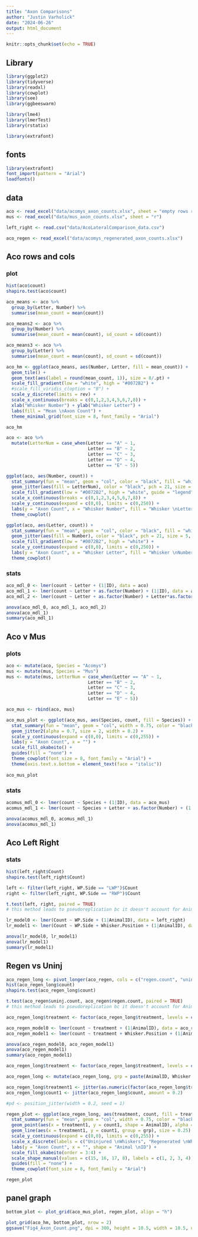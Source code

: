 ```yaml
---
title: "Axon Comparisons"
author: "Justin Varholick"
date: "2024-06-26"
output: html_document
---
```


```r
knitr::opts_chunk$set(echo = TRUE)
```

## Library
```r
library(ggplot2)
library(tidyverse)
library(readxl)
library(cowplot)
library(see)
library(ggbeeswarm)

library(lme4)
library(lmerTest)
library(rstatix)

library(extrafont)
```
## fonts
```r
library(extrafont)
font_import(pattern = "Arial")
loadfonts()
```


## data
```r
aco <- read_excel("data/acomys_axon_counts.xlsx", sheet = "empty rows removed")
mus <- read_excel("data/mus_axon_counts.xlsx", sheet = "r")

left_right <- read.csv("data/AcoLateralComparison_data.csv")

aco_regen <- read_excel("data/acomys_regenerated_axon_counts.xlsx")
```

## Aco rows and cols
### plot
```r

hist(aco$count)
shapiro.test(aco$count)

aco_means <- aco %>% 
  group_by(Letter, Number) %>% 
  summarise(mean_count = mean(count))

aco_means2 <- aco %>% 
  group_by(Number) %>% 
  summarise(mean_count = mean(count), sd_count = sd(count))

aco_means3 <- aco %>% 
  group_by(Letter) %>% 
  summarise(mean_count = mean(count), sd_count = sd(count))

aco_hm <- ggplot(aco_means, aes(Number, Letter, fill = mean_count)) +
  geom_tile() +
  geom_text(aes(label = round(mean_count, 1)), size = 8/.pt) +
  scale_fill_gradient(low = "white", high = "#0072B2") +
  #scale_fill_viridis_c(option = "B") +
  scale_y_discrete(limits = rev) +
  scale_x_continuous(breaks = c(0,1,2,3,4,5,6,7,8)) +
  xlab("Whisker Number") + ylab("Whisker Letter") +
  labs(fill = "Mean \nAxon Count") +
  theme_minimal_grid(font_size = 8, font_family = "Arial")

aco_hm

aco <- aco %>% 
  mutate(LetterNum = case_when(Letter == "A" ~ 1,
                               Letter == "B" ~ 2,
                               Letter == "C" ~ 3,
                               Letter == "D" ~ 4,
                               Letter == "E" ~ 5))

ggplot(aco, aes(Number, count)) +
  stat_summary(fun = "mean", geom = "col", color = "black", fill = "white") +
  geom_jitter(aes(fill = LetterNum), color = "black", pch = 21, size = 5, width = 0.2) + 
  scale_fill_gradient(low = "#0072B2", high = "white", guide = "legend", labels = c("A", "B", "C", "D", "E")) +
  scale_x_continuous(breaks = c(0,1,2,3,4,5,6,7,8)) +
  scale_y_continuous(expand = c(0,0), limits = c(0,250)) +
  labs(y = "Axon Count", x = "Whisker Number", fill = "Whisker \nLetter") +
  theme_cowplot()

ggplot(aco, aes(Letter, count)) +
  stat_summary(fun = "mean", geom = "col", color = "black", fill = "white") +
  geom_jitter(aes(fill = Number), color = "black", pch = 21, size = 5, width = 0.2) + 
  scale_fill_gradient(low = "#0072B2", high = "white") +
  scale_y_continuous(expand = c(0,0), limits = c(0,250)) +
  labs(y = "Axon Count", x = "Whisker Letter", fill = "Whisker \nNumber") +
  theme_cowplot()

```
### stats
```r
aco_mdl_0 <- lmer(count ~ Letter + (1|ID), data = aco)
aco_mdl_1 <- lmer(count ~ Letter + as.factor(Number) + (1|ID), data = aco)
aco_mdl_2 <- lmer(count ~ Letter + as.factor(Number) + Letter*as.factor(Number) + (1|ID), data = aco)

anova(aco_mdl_0, aco_mdl_1, aco_mdl_2)
anova(aco_mdl_1)
summary(aco_mdl_1)
```

## Aco v Mus
### plots
```r
aco <- mutate(aco, Species = "Acomys")
mus <- mutate(mus, Species = "Mus")
mus <- mutate(mus, LetterNum = case_when(Letter == "A" ~ 1,
                               Letter == "B" ~ 2,
                               Letter == "C" ~ 3,
                               Letter == "D" ~ 4,
                               Letter == "E" ~ 5))

aco_mus <- rbind(aco, mus)

aco_mus_plot <- ggplot(aco_mus, aes(Species, count, fill = Species)) +
  stat_summary(fun = "mean", geom = "col", width = 0.75, color = "black") +
  geom_jitter2(alpha = 0.7, size = 2, width = 0.2) +
  scale_y_continuous(expand = c(0,0), limits = c(0,255)) +
  labs(y = "Axon Count", x = "") +
  scale_fill_okabeito() +
  guides(fill = "none") +
  theme_cowplot(font_size = 8, font_family = "Arial") +
  theme(axis.text.x.bottom = element_text(face = "italic"))
  
aco_mus_plot
```
### stats
```r
acomus_mdl_0 <- lmer(count ~ Species + (1|ID), data = aco_mus)
acomus_mdl_1 <- lmer(count ~ Species + Letter + as.factor(Number) + (1|ID), data = aco_mus)

anova(acomus_mdl_0, acomus_mdl_1)
anova(acomus_mdl_1)

```

## Aco Left Right
### stats
```r
hist(left_right$Count)
shapiro.test(left_right$Count)

left <- filter(left_right, WP.Side == "LWP")$Count
right <- filter(left_right, WP.Side == "RWP")$Count

t.test(left, right, paired = TRUE)
# this method leads to pseudoreplication bc it doesn't account for AnimalID

lr_model0 <- lmer(Count ~ WP.Side + (1|AnimalID), data = left_right)
lr_model1 <- lmer(Count ~ WP.Side + Whisker.Position + (1|AnimalID), data = left_right)

anova(lr_model0, lr_model1)
anova(lr_model1)
summary(lr_model1)

```



## Regen vs Uninj
```r
aco_regen_long <- pivot_longer(aco_regen, cols = c("regen.count", "uninj.count"), names_to = "treatment", values_to = "count")
hist(aco_regen_long$count)
shapiro.test(aco_regen_long$count)

t.test(aco_regen$uninj.count, aco_regen$regen.count, paired = TRUE)
# this method leads to pseudoreplication bc it doesn't account for AnimalID

aco_regen_long$treatment <- factor(aco_regen_long$treatment, levels = c("uninj.count", "regen.count"))

aco_regen_model0 <- lmer(count ~ treatment + (1|AnimalID), data = aco_regen_long)
aco_regen_model1 <- lmer(count ~ treatment + Whisker.Position + (1|AnimalID), data = aco_regen_long)

anova(aco_regen_model0, aco_regen_model1)
anova(aco_regen_model1)
summary(aco_regen_model1)

```


```r
aco_regen_long$treatment <- factor(aco_regen_long$treatment, levels = c("uninj.count", "regen.count"))

aco_regen_long <- mutate(aco_regen_long, grp = paste(AnimalID, Whisker.Position, sep = "-"))

aco_regen_long$treatment1 <- jitter(as.numeric(factor(aco_regen_long$treatment)), amount = 0.2)
aco_regen_long$count1 <- jitter(aco_regen_long$count, amount = 0.2)

#pd <- position_jitter(width = 0.2, seed = 1)

regen_plot <- ggplot(aco_regen_long, aes(treatment, count, fill = treatment)) +
  stat_summary(fun = "mean", geom = "col", width = 0.75, color = "black") +
  geom_point(aes(x = treatment1, y = count1, shape = AnimalID), alpha = 0.7, size = 1) +
  geom_line(aes(x = treatment1, y = count1, group = grp), size = 0.25) +
  scale_y_continuous(expand = c(0,0), limits = c(0,255)) +
  scale_x_discrete(labels = c("Uninjured \nWhiskers", "Regenerated \nWhiskers")) +
  labs(y = "Axon Count", x = "", shape = "Animal \nID") +
  scale_fill_okabeito(order = 3:4) +
  scale_shape_manual(values = c(15, 16, 17, 8), labels = c(1, 2, 3, 4)) +
  guides(fill = "none") +
  theme_cowplot(font_size = 8, font_family = "Arial")

regen_plot
```
## panel graph
```r
bottom_plot <- plot_grid(aco_mus_plot, regen_plot, align = "h")

plot_grid(aco_hm, bottom_plot, nrow = 2)
ggsave("Fig4_Axon_Count.png", dpi = 300, height = 10.5, width = 10.5, unit = "cm")
```

